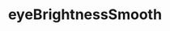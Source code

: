 ---
title: eyeBrightnessSmooth
description: eyeBrightnessSmooth
sidebar:
  label: eyeBrightnessSmooth
  order: 1
  badge:
    text: Outdated
    variant: caution
---